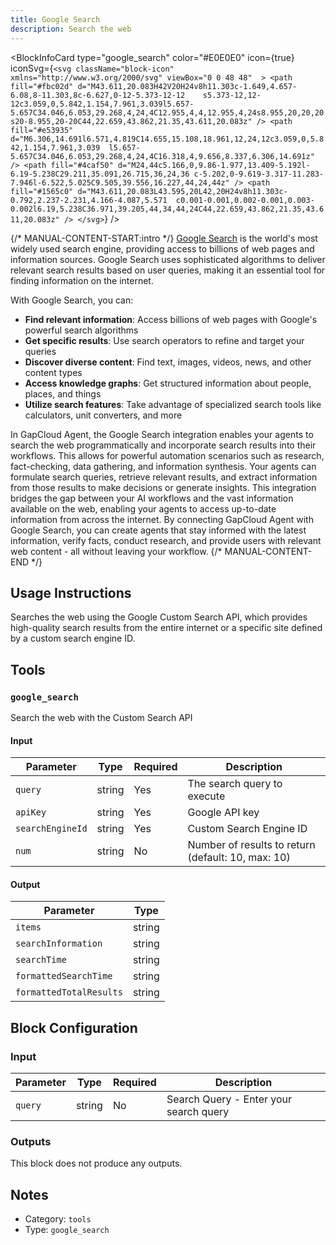 ```yaml
---
title: Google Search
description: Search the web
---
```



<BlockInfoCard
  type="google_search"
  color="#E0E0E0"
  icon={true}
  iconSvg={`<svg className="block-icon"  xmlns="http://www.w3.org/2000/svg" viewBox="0 0 48 48"  >
      <path
        fill="#fbc02d"
        d="M43.611,20.083H42V20H24v8h11.303c-1.649,4.657-6.08,8-11.303,8c-6.627,0-12-5.373-12-12	s5.373-12,12-12c3.059,0,5.842,1.154,7.961,3.039l5.657-5.657C34.046,6.053,29.268,4,24,4C12.955,4,4,12.955,4,24s8.955,20,20,20	s20-8.955,20-20C44,22.659,43.862,21.35,43.611,20.083z"
      />
      <path
        fill="#e53935"
        d="M6.306,14.691l6.571,4.819C14.655,15.108,18.961,12,24,12c3.059,0,5.842,1.154,7.961,3.039	l5.657-5.657C34.046,6.053,29.268,4,24,4C16.318,4,9.656,8.337,6.306,14.691z"
      />
      <path
        fill="#4caf50"
        d="M24,44c5.166,0,9.86-1.977,13.409-5.192l-6.19-5.238C29.211,35.091,26.715,36,24,36	c-5.202,0-9.619-3.317-11.283-7.946l-6.522,5.025C9.505,39.556,16.227,44,24,44z"
      />
      <path
        fill="#1565c0"
        d="M43.611,20.083L43.595,20L42,20H24v8h11.303c-0.792,2.237-2.231,4.166-4.087,5.571	c0.001-0.001,0.002-0.001,0.003-0.002l6.19,5.238C36.971,39.205,44,34,44,24C44,22.659,43.862,21.35,43.611,20.083z"
      />
    </svg>`}
/>

{/* MANUAL-CONTENT-START:intro */}
[Google Search](https://www.google.com) is the world's most widely used search engine, providing access to billions of web pages and information sources. Google Search uses sophisticated algorithms to deliver relevant search results based on user queries, making it an essential tool for finding information on the internet.

With Google Search, you can:

- **Find relevant information**: Access billions of web pages with Google's powerful search algorithms
- **Get specific results**: Use search operators to refine and target your queries
- **Discover diverse content**: Find text, images, videos, news, and other content types
- **Access knowledge graphs**: Get structured information about people, places, and things
- **Utilize search features**: Take advantage of specialized search tools like calculators, unit converters, and more

In GapCloud Agent, the Google Search integration enables your agents to search the web programmatically and incorporate search results into their workflows. This allows for powerful automation scenarios such as research, fact-checking, data gathering, and information synthesis. Your agents can formulate search queries, retrieve relevant results, and extract information from those results to make decisions or generate insights. This integration bridges the gap between your AI workflows and the vast information available on the web, enabling your agents to access up-to-date information from across the internet. By connecting GapCloud Agent with Google Search, you can create agents that stay informed with the latest information, verify facts, conduct research, and provide users with relevant web content - all without leaving your workflow.
{/* MANUAL-CONTENT-END */}

## Usage Instructions

Searches the web using the Google Custom Search API, which provides high-quality search results from the entire internet or a specific site defined by a custom search engine ID.

## Tools

### `google_search`

Search the web with the Custom Search API

#### Input

| Parameter        | Type   | Required | Description                                          |
| ---------------- | ------ | -------- | ---------------------------------------------------- |
| `query`          | string | Yes      | The search query to execute                          |
| `apiKey`         | string | Yes      | Google API key                                       |
| `searchEngineId` | string | Yes      | Custom Search Engine ID                              |
| `num`            | string | No       | Number of results to return \(default: 10, max: 10\) |

#### Output

| Parameter               | Type   |
| ----------------------- | ------ |
| `items`                 | string |
| `searchInformation`     | string |
| `searchTime`            | string |
| `formattedSearchTime`   | string |
| `formattedTotalResults` | string |

## Block Configuration

### Input

| Parameter | Type   | Required | Description                            |
| --------- | ------ | -------- | -------------------------------------- |
| `query`   | string | No       | Search Query - Enter your search query |

### Outputs

This block does not produce any outputs.

## Notes

- Category: `tools`
- Type: `google_search`
